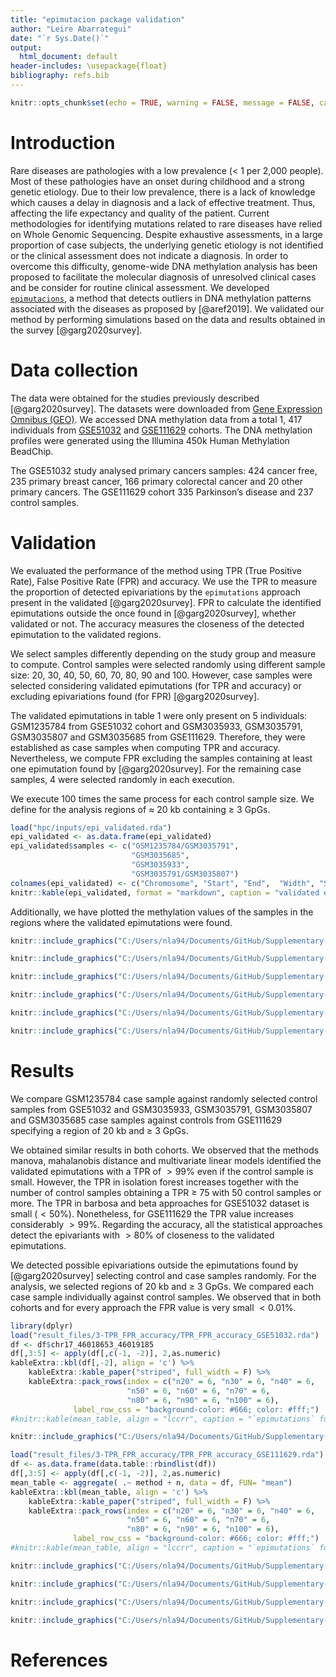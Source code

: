 ```yaml
---
title: "epimutacion package validation"
author: "Leire Abarrategui"
date: "`r Sys.Date()`"
output:
  html_document: default
header-includes: \usepackage{float}
bibliography: refs.bib
---
```


```r
knitr::opts_chunk$set(echo = TRUE, warning = FALSE, message = FALSE, cache = FALSE)
```

# Introduction

Rare diseases are pathologies with a low prevalence (< 1 per 2,000 people). Most of these pathologies have an onset during childhood and a strong genetic etiology. Due to their low prevalence, there is a lack of knowledge which causes a delay in diagnosis and a lack of effective treatment. Thus, affecting the life expectancy and quality of the patient. Current methodologies for identifying mutations related to rare diseases have relied on Whole Genomic Sequencing. Despite exhaustive assessments, in a large proportion of case subjects, the underlying genetic etiology is not identified or the clinical assessment does not indicate a diagnosis. In order to overcome this difficulty, genome-wide DNA methylation analysis has been proposed to facilitate the molecular diagnosis of unresolved clinical cases and be consider for routine clinical assessment.  We developed [`epimutacions`](https://github.com/isglobal-brge/epimutacions), a method that detects outliers in DNA methylation patterns associated with the diseases as proposed by [@aref2019].  We validated our method by performing simulations based on the data and results obtained in the survey [@garg2020survey]. 

# Data collection 

The data were obtained for the studies previously described [@garg2020survey].  The datasets were downloaded from [Gene Expression Omnibus (GEO)](https://www.ncbi.nlm.nih.gov/geo/).  We accessed DNA methylation data from a total 1, 417 individuals from [GSE51032](https://www.ncbi.nlm.nih.gov/geo/query/acc.cgi?acc=GSE51032) and 
[GSE111629](https://www.ncbi.nlm.nih.gov/geo/query/acc.cgi) cohorts. The DNA methylation profiles were generated using the Illumina 450k Human Methylation BeadChip.  

The GSE51032 study analysed primary cancers samples:  424 cancer free, 235 primary breast cancer, 166 
primary colorectal cancer and 20 other primary cancers. The GSE111629 cohort 335 Parkinson’s disease and 237 control samples.  

# Validation

We evaluated the performance of the method using TPR (True Positive Rate), False Positive Rate (FPR) and accuracy. We use the TPR to measure the proportion of detected epivariations by the `epimutations` approach  present in the validated [@garg2020survey]. FPR to calculate the identified epimutations outside the once found in [@garg2020survey], whether validated or not. The accuracy measures the closeness of the detected epimutation to the validated regions. 

We select samples differently depending on the study group and measure to compute. Control samples were selected randomly using different sample size: 20, 30, 40, 50, 60, 70, 80, 90 and 100. However, case samples were selected considering validated epimutations (for TPR and accuracy)  or excluding epivariations found (for FPR) [@garg2020survey].  

The validated epimutations in table 1 were only present on 5 individuals: GSM1235784 from GSE51032 cohort and GSM3035933, GSM3035791, GSM3035807 and GSM3035685 from GSE111629. Therefore, they were established as case samples when computing TPR and accuracy. Nevertheless, we compute FPR excluding the samples containing at least one epimutation found by [@garg2020survey].  For the remaining case samples, 4 were selected randomly in each execution.

We execute 100 times the same process for each control sample size. We define for the analysis regions of $\approx$ 20 kb containing $\ge$ 3 GpGs. 

```r
load("hpc/inputs/epi_validated.rda")
epi_validated <- as.data.frame(epi_validated)
epi_validated$samples <- c("GSM1235784/GSM3035791",
                           "GSM3035685",
                           "GSM3035933", 
                           "GSM3035791/GSM3035807")
colnames(epi_validated) <- c("Chromosome", "Start", "End", 	"Width", "Strand", "Samples")
knitr::kable(epi_validated, format = "markdown", caption = "validated epimutations (Garg et al. 2020).")

```

Additionally, we have plotted the methylation values of the samples in the regions where the validated epimutations were found.
 
```r
knitr::include_graphics("C:/Users/nla94/Documents/GitHub/Supplementary-Material/Abarrategui_2021/vignette/fig/GSM1235784_chr17-46018654-46019184.png")
``` 

```r
knitr::include_graphics("C:/Users/nla94/Documents/GitHub/Supplementary-Material/Abarrategui_2021/vignette/fig/GSM3035685_chr19-11199851-11200146.png")
``` 

```r
knitr::include_graphics("C:/Users/nla94/Documents/GitHub/Supplementary-Material/Abarrategui_2021/vignette/fig/GSM3035791_chr5-67584194-67584380.png")
``` 

```r
knitr::include_graphics("C:/Users/nla94/Documents/GitHub/Supplementary-Material/Abarrategui_2021/vignette/fig/GSM3035791_chr17-46018654-46019184.png")
``` 

```r
knitr::include_graphics("C:/Users/nla94/Documents/GitHub/Supplementary-Material/Abarrategui_2021/vignette/fig/GSM3035807_chr5-67583972-67584380.png")
``` 

```r
knitr::include_graphics("C:/Users/nla94/Documents/GitHub/Supplementary-Material/Abarrategui_2021/vignette/fig/GSM3035933_chr5-10249761-10251252.png")
``` 
# Results

We compare GSM1235784 case sample against randomly selected control samples from GSE51032 and GSM3035933, GSM3035791, GSM3035807 and GSM3035685 case samples against controls from GSE111629 specifying a region of 20 kb and $\ge$ 3 GpGs. 

We obtained similar results in both cohorts. We observed that the methods manova, mahalanobis distance and multivariate linear models identified the validated epimutations with a TPR of $>99\%$ even if the control sample is small. However,  the TPR in isolation forest increases together with the number of control samples obtaining a TPR $\ge$ 75 with 50 control samples or more. The TPR in barbosa and beta approaches for GSE51032 dataset is small ($<50\%$).  Nonetheless, for GSE111629 the TPR value increases considerably $>99\%$. Regarding the accuracy, all the statistical  approaches detect the epivariants with $>80\%$ of closeness to the validated epimutations. 

We detected possible epivariations outside the epimutations found by [@garg2020survey] selecting control and case samples randomly. For the analysis, we selected  regions of 20 kb and $\ge$ 3 GpGs. We compared each case sample  individually against control samples.  We observed that in both cohorts and for every approach the FPR value is very small $<0.01\%$. 

```r
library(dplyr)
load("result_files/3-TPR_FPR_accuracy/TPR_FPR_accuracy_GSE51032.rda")
df <- df$chr17_46018653_46019185
df[,3:5] <- apply(df[,c(-1, -2)], 2,as.numeric)
kableExtra::kbl(df[,-2], align = 'c') %>%
    kableExtra::kable_paper("striped", full_width = F) %>%
    kableExtra::pack_rows(index = c("n20" = 6, "n30" = 6, "n40" = 6, 
                          "n50" = 6, "n60" = 6, "n70" = 6, 
                          "n80" = 6, "n90" = 6, "n100" = 6),
              label_row_css = "background-color: #666; color: #fff;")
#knitr::kable(mean_table, align = "lccrr", caption = "`epimutations` function TPR, FPR and accuracy using GSE51032 cohort")
```



```r
knitr::include_graphics("C:/Users/nla94/Documents/GitHub/Supplementary-Material/Abarrategui_2021/result_files/4-Graph/GSE51032_chr17_46018653_46019185.png")
```

```r
load("result_files/3-TPR_FPR_accuracy/TPR_FPR_accuracy_GSE111629.rda")
df <- as.data.frame(data.table::rbindlist(df))
df[,3:5] <- apply(df[,c(-1, -2)], 2,as.numeric)
mean_table <- aggregate( .~ method + n, data = df, FUN= "mean")
kableExtra::kbl(mean_table, align = 'c') %>%
    kableExtra::kable_paper("striped", full_width = F) %>%
    kableExtra::pack_rows(index = c("n20" = 6, "n30" = 6, "n40" = 6, 
                          "n50" = 6, "n60" = 6, "n70" = 6, 
                          "n80" = 6, "n90" = 6, "n100" = 6),
              label_row_css = "background-color: #666; color: #fff;")
#knitr::kable(mean_table, align = "lccrr", caption = "`epimutations` function TPR, FPR and accuracy for GSE111629 cohort. The measures shown are the mean for all the validated epimutations identified.")
```

```r
knitr::include_graphics("C:/Users/nla94/Documents/GitHub/Supplementary-Material/Abarrategui_2021/result_files/4-Graph/GSE111629_chr5_10249760_10251253.png")
```

```r
knitr::include_graphics("C:/Users/nla94/Documents/GitHub/Supplementary-Material/Abarrategui_2021/result_files/4-Graph/GSE111629_chr5_67583971_67584381.png")
```

```r
knitr::include_graphics("C:/Users/nla94/Documents/GitHub/Supplementary-Material/Abarrategui_2021/result_files/4-Graph/GSE111629_chr17_46018653_46019185.png")
```

```r
knitr::include_graphics("C:/Users/nla94/Documents/GitHub/Supplementary-Material/Abarrategui_2021/result_files/4-Graph/GSE111629_chr19_11199850_11200147.png")
```

\newpage

# References



